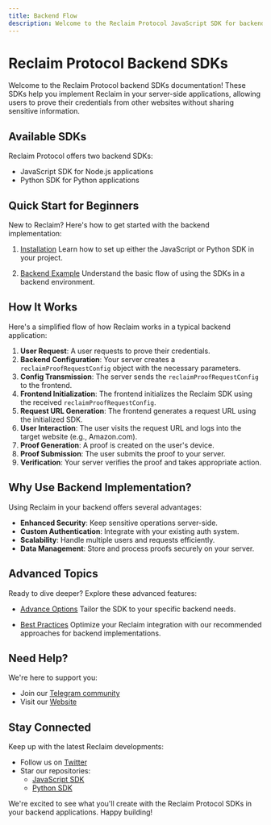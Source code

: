 ```yaml
---
title: Backend Flow
description: Welcome to the Reclaim Protocol JavaScript SDK for backend Node.js applications! This SDK helps you implement Reclaim in your server-side applications, allowing users to prove their credentials from other websites without sharing sensitive information.
---
```


# Reclaim Protocol Backend SDKs

Welcome to the Reclaim Protocol backend SDKs documentation! These SDKs help you implement Reclaim in your server-side applications, allowing users to prove their credentials from other websites without sharing sensitive information.

## Available SDKs

Reclaim Protocol offers two backend SDKs:
- JavaScript SDK for Node.js applications
- Python SDK for Python applications

## Quick Start for Beginners

New to Reclaim? Here's how to get started with the backend implementation:

1. [Installation](./backend/installation)
   Learn how to set up either the JavaScript or Python SDK in your project.

2. [Backend Example](./backend/backend-example)
   Understand the basic flow of using the SDKs in a backend environment.

## How It Works

Here's a simplified flow of how Reclaim works in a typical backend application:

1. **User Request**: A user requests to prove their credentials.
2. **Backend Configuration**: Your server creates a `reclaimProofRequestConfig` object with the necessary parameters.
3. **Config Transmission**: The server sends the `reclaimProofRequestConfig` to the frontend.
4. **Frontend Initialization**: The frontend initializes the Reclaim SDK using the received `reclaimProofRequestConfig`.
5. **Request URL Generation**: The frontend generates a request URL using the initialized SDK.
6. **User Interaction**: The user visits the request URL and logs into the target website (e.g., Amazon.com).
7. **Proof Generation**: A proof is created on the user's device.
8. **Proof Submission**: The user submits the proof to your server.
9. **Verification**: Your server verifies the proof and takes appropriate action.

## Why Use Backend Implementation?

Using Reclaim in your backend offers several advantages:

- **Enhanced Security**: Keep sensitive operations server-side.
- **Custom Authentication**: Integrate with your existing auth system.
- **Scalability**: Handle multiple users and requests efficiently.
- **Data Management**: Store and process proofs securely on your server.

## Advanced Topics

Ready to dive deeper? Explore these advanced features:

- [Advance Options](../advance-options/advance-options)
   Tailor the SDK to your specific backend needs.

- [Best Practices](./backend/best-practices)
   Optimize your Reclaim integration with our recommended approaches for backend implementations.

## Need Help?

We're here to support you:

- Join our [Telegram community](https://t.me/protocolreclaim)
- Visit our [Website](https://reclaimprotocol.org)

## Stay Connected

Keep up with the latest Reclaim developments:

- Follow us on [Twitter](https://twitter.com/reclaimprotocol)
- Star our repositories:
  - [JavaScript SDK](https://github.com/reclaimprotocol/reclaim-js-sdk/)
  - [Python SDK](https://github.com/reclaimprotocol/reclaim-python-sdk/)

We're excited to see what you'll create with the Reclaim Protocol SDKs in your backend applications. Happy building!
